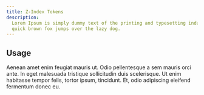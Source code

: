 ```yaml
---
title: Z-Index Tokens
description:
  Lorem Ipsum is simply dummy text of the printing and typesetting industry. The
  quick brown fox jumps over the lazy dog.
---
```


<ZIndexTokens />

## Usage

Aenean amet enim feugiat mauris ut. Odio pellentesque a sem mauris orci ante. In
eget malesuada tristique sollicitudin duis scelerisque. Ut enim habitasse tempor
felis, tortor ipsum, tincidunt. Et, odio adipiscing eleifend fermentum donec eu.
